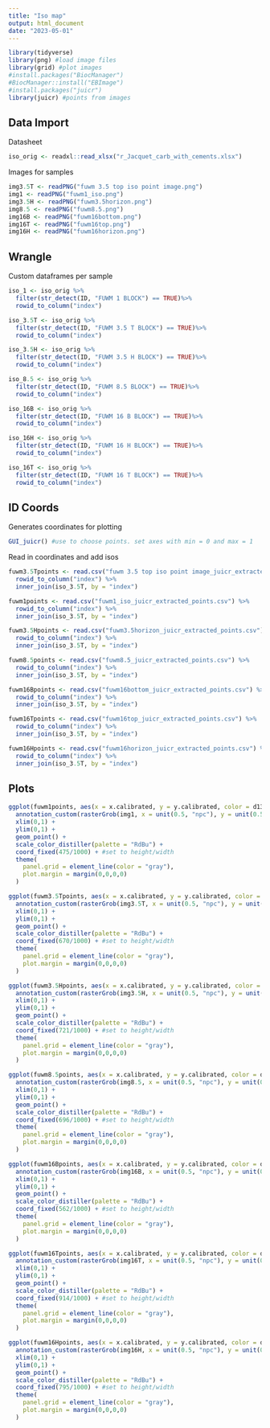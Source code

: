 ```yaml
---
title: "Iso map"
output: html_document
date: "2023-05-01"
---
```


```r
library(tidyverse)
library(png) #load image files
library(grid) #plot images
#install.packages("BiocManager")
#BiocManager::install("EBImage")
#install.packages("juicr")
library(juicr) #points from images
```

## Data Import
Datasheet
```r
iso_orig <- readxl::read_xlsx("r_Jacquet_carb_with_cements.xlsx")
```
Images for samples
```r
img3.5T <- readPNG("fuwm 3.5 top iso point image.png")
img1 <- readPNG("fuwm1_iso.png")
img3.5H <- readPNG("fuwm3.5horizon.png")
img8.5 <- readPNG("fuwm8.5.png")
img16B <- readPNG("fuwm16bottom.png")
img16T <- readPNG("fuwm16top.png")
img16H <- readPNG("fuwm16horizon.png")
```

## Wrangle
Custom dataframes per sample
```r
iso_1 <- iso_orig %>%
  filter(str_detect(ID, "FUWM 1 BLOCK") == TRUE)%>%
  rowid_to_column("index")

iso_3.5T <- iso_orig %>%
  filter(str_detect(ID, "FUWM 3.5 T BLOCK") == TRUE)%>%
  rowid_to_column("index")

iso_3.5H <- iso_orig %>%
  filter(str_detect(ID, "FUWM 3.5 H BLOCK") == TRUE)%>%
  rowid_to_column("index")

iso_8.5 <- iso_orig %>%
  filter(str_detect(ID, "FUWM 8.5 BLOCK") == TRUE)%>%
  rowid_to_column("index")

iso_16B <- iso_orig %>%
  filter(str_detect(ID, "FUWM 16 B BLOCK") == TRUE)%>%
  rowid_to_column("index")

iso_16H <- iso_orig %>%
  filter(str_detect(ID, "FUWM 16 H BLOCK") == TRUE)%>%
  rowid_to_column("index")

iso_16T <- iso_orig %>%
  filter(str_detect(ID, "FUWM 16 T BLOCK") == TRUE)%>%
  rowid_to_column("index")
```

## ID Coords
Generates coordinates for plotting
```r
GUI_juicr() #use to choose points. set axes with min = 0 and max = 1
```

Read in coordinates and add isos
```r
fuwm3.5Tpoints <- read.csv("fuwm 3.5 top iso point image_juicr_extracted_points.csv") %>%
  rowid_to_column("index") %>%
  inner_join(iso_3.5T, by = "index")

fuwm1points <- read.csv("fuwm1_iso_juicr_extracted_points.csv") %>%
  rowid_to_column("index") %>%
  inner_join(iso_3.5T, by = "index")

fuwm3.5Hpoints <- read.csv("fuwm3.5horizon_juicr_extracted_points.csv") %>%
  rowid_to_column("index") %>%
  inner_join(iso_3.5T, by = "index")

fuwm8.5points <- read.csv("fuwm8.5_juicr_extracted_points.csv") %>%
  rowid_to_column("index") %>%
  inner_join(iso_3.5T, by = "index")

fuwm16Bpoints <- read.csv("fuwm16bottom_juicr_extracted_points.csv") %>%
  rowid_to_column("index") %>%
  inner_join(iso_3.5T, by = "index")

fuwm16Tpoints <- read.csv("fuwm16top_juicr_extracted_points.csv") %>%
  rowid_to_column("index") %>%
  inner_join(iso_3.5T, by = "index")

fuwm16Hpoints <- read.csv("fuwm16horizon_juicr_extracted_points.csv") %>%
  rowid_to_column("index") %>%
  inner_join(iso_3.5T, by = "index")
```

## Plots
```r
ggplot(fuwm1points, aes(x = x.calibrated, y = y.calibrated, color = d13C)) +
  annotation_custom(rasterGrob(img1, x = unit(0.5, "npc"), y = unit(0.5, "npc")), xmin = 0, xmax = 1, ymin = 0, ymax = 1) +
  xlim(0,1) +
  ylim(0,1) +
  geom_point() +
  scale_color_distiller(palette = "RdBu") +
  coord_fixed(475/1000) + #set to height/width
  theme(
    panel.grid = element_line(color = "gray"),
    plot.margin = margin(0,0,0,0)
  )
```

```r
ggplot(fuwm3.5Tpoints, aes(x = x.calibrated, y = y.calibrated, color = d13C)) +
  annotation_custom(rasterGrob(img3.5T, x = unit(0.5, "npc"), y = unit(0.5, "npc")), xmin = 0, xmax = 1, ymin = 0, ymax = 1) +
  xlim(0,1) +
  ylim(0,1) +
  geom_point() +
  scale_color_distiller(palette = "RdBu") +
  coord_fixed(670/1000) + #set to height/width
  theme(
    panel.grid = element_line(color = "gray"),
    plot.margin = margin(0,0,0,0)
  )
```

```r
ggplot(fuwm3.5Hpoints, aes(x = x.calibrated, y = y.calibrated, color = d13C)) +
  annotation_custom(rasterGrob(img3.5H, x = unit(0.5, "npc"), y = unit(0.5, "npc")), xmin = 0, xmax = 1, ymin = 0, ymax = 1) +
  xlim(0,1) +
  ylim(0,1) +
  geom_point() +
  scale_color_distiller(palette = "RdBu") +
  coord_fixed(721/1000) + #set to height/width
  theme(
    panel.grid = element_line(color = "gray"),
    plot.margin = margin(0,0,0,0)
  )
```

```r
ggplot(fuwm8.5points, aes(x = x.calibrated, y = y.calibrated, color = d13C)) +
  annotation_custom(rasterGrob(img8.5, x = unit(0.5, "npc"), y = unit(0.5, "npc")), xmin = 0, xmax = 1, ymin = 0, ymax = 1) +
  xlim(0,1) +
  ylim(0,1) +
  geom_point() +
  scale_color_distiller(palette = "RdBu") +
  coord_fixed(696/1000) + #set to height/width
  theme(
    panel.grid = element_line(color = "gray"),
    plot.margin = margin(0,0,0,0)
  )
```

```r
ggplot(fuwm16Bpoints, aes(x = x.calibrated, y = y.calibrated, color = d13C)) +
  annotation_custom(rasterGrob(img16B, x = unit(0.5, "npc"), y = unit(0.5, "npc")), xmin = 0, xmax = 1, ymin = 0, ymax = 1) +
  xlim(0,1) +
  ylim(0,1) +
  geom_point() +
  scale_color_distiller(palette = "RdBu") +
  coord_fixed(562/1000) + #set to height/width
  theme(
    panel.grid = element_line(color = "gray"),
    plot.margin = margin(0,0,0,0)
  )
```

```r
ggplot(fuwm16Tpoints, aes(x = x.calibrated, y = y.calibrated, color = d13C)) +
  annotation_custom(rasterGrob(img16T, x = unit(0.5, "npc"), y = unit(0.5, "npc")), xmin = 0, xmax = 1, ymin = 0, ymax = 1) +
  xlim(0,1) +
  ylim(0,1) +
  geom_point() +
  scale_color_distiller(palette = "RdBu") +
  coord_fixed(914/1000) + #set to height/width
  theme(
    panel.grid = element_line(color = "gray"),
    plot.margin = margin(0,0,0,0)
  )
```

```r
ggplot(fuwm16Hpoints, aes(x = x.calibrated, y = y.calibrated, color = d13C)) +
  annotation_custom(rasterGrob(img16H, x = unit(0.5, "npc"), y = unit(0.5, "npc")), xmin = 0, xmax = 1, ymin = 0, ymax = 1) +
  xlim(0,1) +
  ylim(0,1) +
  geom_point() +
  scale_color_distiller(palette = "RdBu") +
  coord_fixed(795/1000) + #set to height/width
  theme(
    panel.grid = element_line(color = "gray"),
    plot.margin = margin(0,0,0,0)
  )
```
